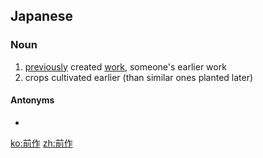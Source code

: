 ==Japanese==
{{ja-kanjitab|ぜん|さく|yomi=o}}

===Noun===
{{ja-noun|ぜんさく}}

# [[previously]] created [[work]], someone's earlier work
# crops cultivated earlier (than similar ones planted later)

====Antonyms====
* {{l/ja|後作}}

[[ko:前作]]
[[zh:前作]]